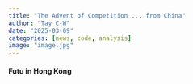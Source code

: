 ```yaml
---
title: "The Advent of Competition ... from China"
author: "Tay C-W"
date: "2025-03-09"
categories: [news, code, analysis]
image: "image.jpg"
---
```


#### Futu in Hong Kong
      

